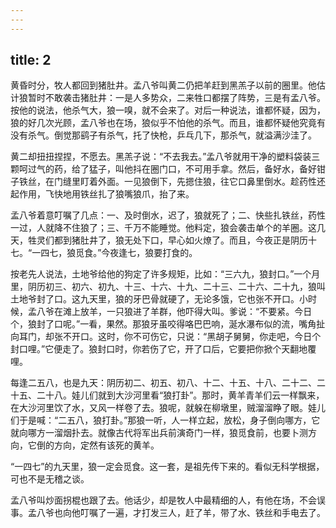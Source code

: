 ```yaml
---
---
---
```

title: 2
---



黄昏时分，牧人都回到猪肚井。孟八爷叫黄二仍把羊赶到黑羔子以前的圈里。他估计狼暂时不敢袭击猪肚井：一是人多势众，二来牲口都摆了阵势，三是有孟八爷。按他的说法，他杀气大，狼一嗅，就不会来了。对后一种说法，谁都怀疑，因为，狼的好几次光顾，孟八爷也在场，狼似乎不怕他的杀气。而且，谁都怀疑他究竟有没有杀气。倒觉那鹞子有杀气，托了快枪，乒乓几下，那杀气，就溢满沙洼了。

黄二却扭扭捏捏，不愿去。黑羔子说：“不去我去。”孟八爷就用干净的塑料袋装三颗呵过气的药，给了猛子，叫他抖在圈门口，不可用手拿。然后，备好水，备好钳子铁丝，在门缝里盯着外面。一见狼倒下，先摁住狼，往它口鼻里倒水。趁药性还起作用，飞快地用铁丝扎了狼嘴狼爪，抬了来。

孟八爷着意叮嘱了几点：一、及时倒水，迟了，狼就死了；二、快些扎铁丝，药性一过，人就降不住狼了；三、千万不能睡觉。他料定，狼会袭击单个的羊圈。这几天，牲灵们都到猪肚井了，狼无处下口，早心如火燎了。而且，今夜正是阴历十七。“一四七，狼觅食。”今夜逢七，狼要打食的。

按老先人说法，土地爷给他的狗定了许多规矩，比如：“三六九，狼封口。”一个月里，阴历初三、初六、初九、十三、十六、十九、二十三、二十六、二十九，狼叫土地爷封了口。这九天里，狼的牙巴骨就硬了，无论多饿，它也张不开口。小时候，孟八爷在滩上放羊，一只狼进了羊群，他吓得大叫。爹说：“不要紧。今日个，狼封了口呢。”一看，果然。那狼牙虽咬得咯巴巴响，涎水瀑布似的流，嘴角扯向耳门，却张不开口。这时，你不可伤它，只说：“黑胡子舅舅，你走吧，今日个封口哩。”它便走了。狼封口时，你若伤了它，开了口后，它要把你掀个天翻地覆哩。

每逢二五八，也是九天：阴历初二、初五、初八、十二、十五、十八、二十二、二十五、二十八。娃儿们就到大沙河里看“狼打卦”。那时，黄羊青羊们云一样飘来，在大沙河里饮了水，又风一样卷了去。狼呢，就躲在柳墩里，贼溜溜睁了眼。娃儿们于是喊：“二五八，狼打卦。”那狼一听，人一样立起，放松，身子倒向哪方，它就向哪方一溜烟扑去。就像古代将军出兵前演奇门一样，狼觅食前，也要卜测方向，它倒的方向，定然有该死的黄羊。

“一四七”的九天里，狼一定会觅食。这一套，是祖先传下来的。看似无科学根据，可也不是无稽之谈。

孟八爷叫炒面拐棍也跟了去。他话少，却是牧人中最精细的人，有他在场，不会误事。孟八爷也向他叮嘱了一遍，才打发三人，赶了羊，带了水、铁丝和手电去了。